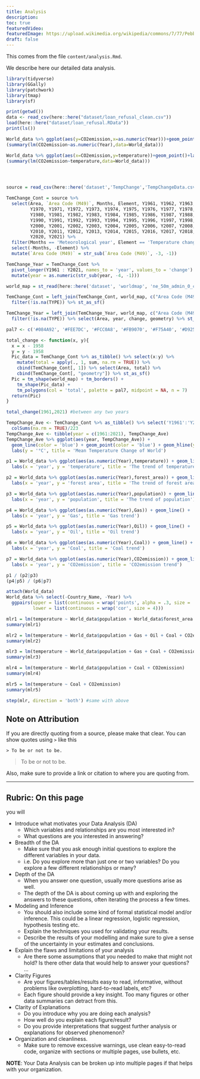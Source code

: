 ```yaml
---
title: Analysis
description:
toc: true
featuredVideo:
featuredImage: https://upload.wikimedia.org/wikipedia/commons/7/77/Pebbleswithquarzite.jpg
draft: false
---
```


This comes from the file `content/analysis.Rmd`.

We describe here our detailed data analysis.


```r
library(tidyverse)
library(GGally)
library(patchwork)
library(tmap)
library(sf)

print(getwd())
data <- read_csv(here::here("dataset/loan_refusal_clean.csv"))
load(here::here("dataset/loan_refusal.RData"))
print(ls())
```

```r
World_data %>% ggplot(aes(y=CO2emission,x=as.numeric(Year)))+geom_point()+labs(y="CO2 World emission")
(summary(lm(CO2emission~as.numeric(Year),data=World_data)))

World_data %>% ggplot(aes(x=CO2emission,y=temperature))+geom_point()+labs(x="CO2 World emission",y="Global temp anormaly")+geom_smooth()
(summary(lm(CO2emission~temperature,data=World_data)))





```
```r
source = read_csv(here::here('dataset','TempChange','TempChangeData.csv'))

TemChange_Cont = source %>%
  select(Area, `Area Code (M49)`, Months, Element, Y1961, Y1962, Y1963, Y1964, Y1965, Y1966, Y1967, Y1968, Y1969,
         Y1970, Y1971, Y1972, Y1973, Y1974, Y1975, Y1976, Y1977, Y1978, Y1979,
         Y1980, Y1981, Y1982, Y1983, Y1984, Y1985, Y1986, Y1987, Y1988, Y1989,
         Y1990, Y1991, Y1992, Y1993, Y1994, Y1995, Y1996, Y1997, Y1998, Y1999,
         Y2000, Y2001, Y2002, Y2003, Y2004, Y2005, Y2006, Y2007, Y2008, Y2009,
         Y2010, Y2011, Y2012, Y2013, Y2014, Y2015, Y2016, Y2017, Y2018, Y2019, 
         Y2020, Y2021) %>%
  filter(Months == 'Meteorological year', Element == 'Temperature change') %>%
  select(-Months, -Element) %>%
  mutate(`Area Code (M49)` = str_sub(`Area Code (M49)`, -3, -1))

TemChange_Year = TemChange_Cont %>%
  pivot_longer(Y1961 : Y2021, names_to = 'year', values_to = 'change') %>%
  mutate(year = as.numeric(str_sub(year, -4, -1)))

world_map = st_read(here::here('dataset', 'worldmap', 'ne_50m_admin_0_countries.shp'), quiet = TRUE)

TemChange_Cont = left_join(TemChange_Cont, world_map, c("Area Code (M49)" = 'ISO_N3')) %>%
  filter(!is.na(TYPE)) %>% st_as_sf()

TemChange_Year = left_join(TemChange_Year, world_map, c("Area Code (M49)" = 'ISO_N3')) %>%
  filter(!is.na(TYPE)) %>% select(Area, year, change, geometry) %>% st_as_sf()

pal7 <- c('#084A92', '#FEE7DC', '#FCC0A8', '#FB9070', '#F75A40', '#D92522', '#AC1016')

total_change <- function(x, y){
  x = x - 1958
  y = y - 1958
  Pic_data = TemChange_Cont %>% as_tibble() %>% select(x:y) %>%
    mutate(total = apply(., 1, sum, na.rm = TRUE)) %>%
    cbind(TemChange_Cont[, 1]) %>% select(Area, total) %>%
    cbind(TemChange_Cont[, "geometry"]) %>% st_as_sf()
  Pic = tm_shape(world_map) + tm_borders() +
    tm_shape(Pic_data) + 
    tm_polygons(col = 'total', palette = pal7, midpoint = NA, n = 7)
  return(Pic)
}

total_change(1961,2021) #between any two years

TempChange_Ave <- TemChange_Cont %>% as_tibble() %>% select('Y1961':'Y2021') %>%
  colSums(na.rm = TRUE)/223
TempChange_Ave <- tibble(year = c(1961:2021), TempChange_Ave) 
TempChange_Ave %>% ggplot(aes(year, TempChange_Ave)) +
  geom_line(color = 'blue') + geom_point(color = 'blue') + geom_hline(yintercept = 0) +
  labs(y = '°C', title = 'Mean Temperature Change of World')
```


```r
p1 = World_data %>% ggplot(aes(as.numeric(Year),temperature)) + geom_line() +
  labs(x = 'year', y = 'temperature', title = 'The trend of temperature')

p2 = World_data %>% ggplot(aes(as.numeric(Year),forest_area)) + geom_line() +
  labs(x = 'year', y = 'forest area', title = 'The trend of forest area')

p3 = World_data %>% ggplot(aes(as.numeric(Year),population)) + geom_line() +
  labs(x = 'year', y = 'population', title = 'The trend of population')

p4 = World_data %>% ggplot(aes(as.numeric(Year),Gas)) + geom_line() +
  labs(x = 'year', y = 'Gas', title = 'Gas trend')

p5 = World_data %>% ggplot(aes(as.numeric(Year),Oil)) + geom_line() +
  labs(x = 'year', y = 'Oil', title = 'Oil trend')

p6 = World_data %>% ggplot(aes(as.numeric(Year),Coal)) + geom_line() +
  labs(x = 'year', y = 'Coal', title = 'Coal trend')

p7 = World_data %>% ggplot(aes(as.numeric(Year),CO2emission)) + geom_line() +
  labs(x = 'year', y = 'CO2emission', title = 'CO2emission trend')

p1 / (p2|p3)
(p4|p5) / (p6|p7)
```

```r
attach(World_data)
World_data %>% select(-Country_Name, -Year) %>%
  ggpairs(upper = list(continuous = wrap('points', alpha = .3, size = .1)),
          lower = list(continuous = wrap('cor', size = 4))) 

mlr1 = lm(temperature ~ World_data$population + World_data$forest_area +Gas + Oil + Coal + CO2emission)
summary(mlr1)

mlr2 = lm(temperature ~ World_data$population + Gas + Oil + Coal + CO2emission)
summary(mlr2)

mlr3 = lm(temperature ~ World_data$population + Gas + Coal + CO2emission)
summary(mlr3)

mlr4 = lm(temperature ~ World_data$population + Coal + CO2emission)
summary(mlr4)

mlr5 = lm(temperature ~ Coal + CO2emission)
summary(mlr5)

step(mlr, direction = 'both') #same with above
```

## Note on Attribution

If you are directly quoting from a source, please make that clear. You can show quotes using `>` like this

```
> To be or not to be.
```

> To be or not to be.

Also, make sure to provide a link or citation to where you are quoting from.

-------


## Rubric: On this page

you will


* Introduce what motivates your Data Analysis (DA)
  * Which variables and relationships are you most interested in?
  * What questions are you interested in answering?
* Breadth of the DA
  * Make sure that you ask enough initial questions to explore the different variables in your data.
  * i.e. Do you explore more than just one or two variables? Do you explore a few different relationships or many?
* Depth of the DA
  * When you answer one question, usually more questions arise as well. 
  * The depth of the DA is about coming up with and exploring the answers to these questions, often iterating the process a few times.
* Modeling and Inference 
  * You should also include some kind of formal statistical model and/or inference. This could be a linear regression, logistic regression, hypothesis testing etc.
  * Explain the techniques you used for validating your results.
  * Describe the results of your modelling and make sure to give a sense of the uncertainty in your estimates and conclusions.
* Explain the flaws and limitations of your analysis
  * Are there some assumptions that you needed to make that might not hold? Is there other data that would help to answer your questions? ...
* Clarity Figures
  * Are your figures/tables/results easy to read, informative, without problems like overplotting, hard-to-read labels, etc?
  * Each figure should provide a key insight. Too many figures or other data summaries can detract from this.
* Clarity of Explanations
  * Do you introduce why you are doing each analysis?
  * How well do you explain each figure/result?
  * Do you provide interpretations that suggest further analysis or explanations for observed phenomenon?
* Organization and cleanliness.
  * Make sure to remove excessive warnings, use clean easy-to-read code, organize with sections or multiple pages, use bullets, etc.
  
  
**NOTE**: Your Data Analysis can be broken up into multiple pages if that helps with your organization.